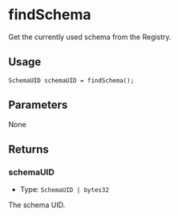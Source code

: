 # findSchema

Get the currently used schema from the Registry.

## Usage

```solidity copy
SchemaUID schemaUID = findSchema();
```

## Parameters

None

## Returns

### schemaUID

- Type: `SchemaUID | bytes32`

The schema UID.
